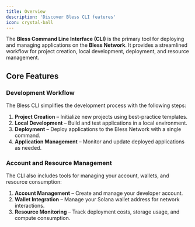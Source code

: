 ```yaml
---
title: Overview
description: 'Discover Bless CLI features'
icon: crystal-ball
---
```


The **Bless Command Line Interface (CLI)** is the primary tool for deploying and managing applications on the **Bless Network**. It provides a streamlined workflow for project creation, local development, deployment, and resource management.

## Core Features

### Development Workflow

The Bless CLI simplifies the development process with the following steps:

1. **Project Creation** – Initialize new projects using best-practice templates.
2. **Local Development** – Build and test applications in a local environment.
3. **Deployment** – Deploy applications to the Bless Network with a single command.
4. **Application Management** – Monitor and update deployed applications as needed.

### Account and Resource Management

The CLI also includes tools for managing your account, wallets, and resource consumption:

1. **Account Management** – Create and manage your developer account.
2. **Wallet Integration** – Manage your Solana wallet address for network interactions.
3. **Resource Monitoring** – Track deployment costs, storage usage, and compute consumption.
